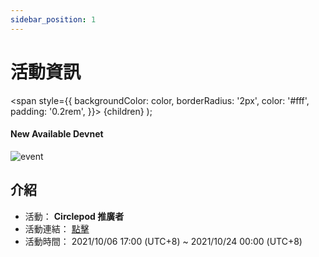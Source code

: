 ```yaml
---
sidebar_position: 1
---
```


# 活動資訊

  <span
    style={{
      backgroundColor: color,
      borderRadius: '2px',
      color: '#fff',
      padding: '0.2rem',
    }}>
    {children}
  </span>
);

#### New Available <Highlight color="#25c2a0">Devnet</Highlight>

![event](/img/event/promoter/0917.png)

## 介紹
- 活動： **Circlepod 推廣者**
- 活動連結： [點擊](https://staging-launch.circlepod.app/)
- 活動時間： 2021/10/06 17:00 (UTC+8) ~ 2021/10/24 00:00 (UTC+8)